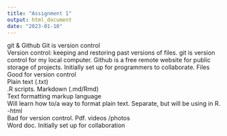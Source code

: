 ```yaml
---
title: "Assignment 1"
output: html_document
date: "2023-01-10"
---
```


git & Github
Git is version control  
Version control: keeping and restoring past versions of files. 
git is version control for my local computer. 
Github is a free remote website for public storage of projects. 
Initially set up for programmers to collaborate. 
Files  
Good for version control  
Plain text (.txt)  
.R scripts. 
Markdown (.md/Rmd)  
Text formatting markup language  
Will learn how to/a way to format plain text. 
Separate, but will be using in R. 
-html  
Bad for version control. 
Pdf. 
videos /photos  
Word doc. 
Initially set up for collaboration


 